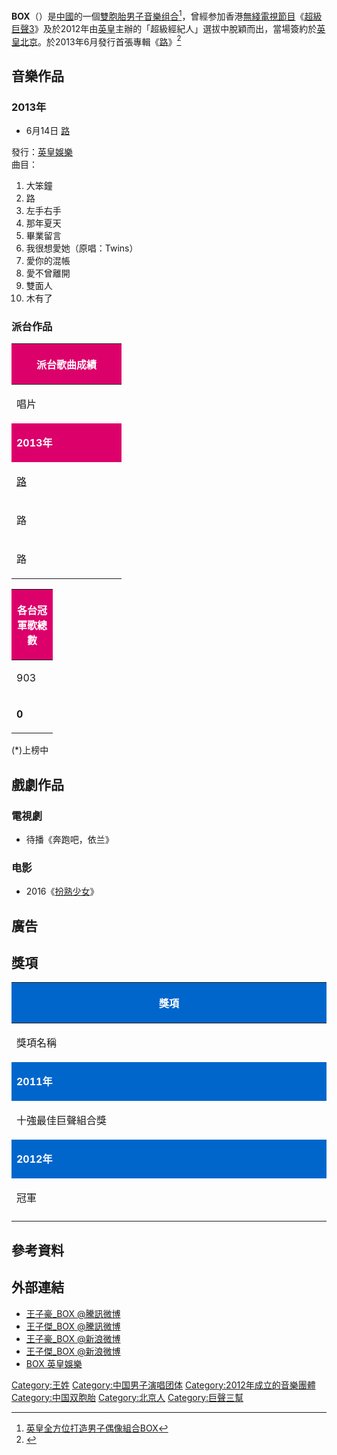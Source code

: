 {{Veil|time=2015-09-12T06:00:17+00:00}}
{{藝人
| 姓名 = BOX
| 類型 = 組合
| 圖片 = 
| 圖片尺寸 = 
| 圖片簡介 = 
| 綽號 = 
| 國籍 = {{PRC}} 
| 出生日期 = {{birth_date_and_age|1993|1|16}}
| 出生地點 = {{CHN}}[[北京市|北京市]]
| 職業 = [[歌手|歌手]]
| 語言 = [[普通話|普通話]]
| 教育程度 = 
| 宗教信仰 = 
| 演奏樂器 = 
| 音樂類型 = [[流行音樂|流行音樂]]
| 出道日期 = 
| 活躍年代 = 2013年-
| 出道作 = 
| 代表作 = 
| 唱片公司 = [[英皇娛樂（北京）|英皇北京]]（2012-）
| 經紀公司 = [[英皇娛樂（北京）|英皇北京]]（2012-）
| 現任成員 = 王子豪（Hayden）、王子杰（Jayden）
}}
'''BOX'''（{{bd|1993年|1月16日}}）是[[中國|中國]]的一個[[雙胞胎|雙胞胎]][[男子音樂组合|男子音樂组合]]<ref>[http://baike.baidu.com/view/10380212.htm 英皇全方位打造男子偶像組合BOX] </ref>，曾經参加香港[[無綫電視節目|無綫電視節目]]《[[超級巨聲3|超級巨聲3]]》及於2012年由[[英皇娛樂|英皇]]主辦的「超級經紀人」選拔中脫穎而出，當場簽約於[[英皇娛樂（北京）|英皇北京]]。於2013年6月發行首張專輯《[[路(專輯)|路]]》<ref>{{Cite web |url=http://www.kkbox.com/tw/tc/album/-7gaZV5RmM9CHM0F5W8O0091-index.html |title=BOX首張專輯 |accessdate=2013-06-15 |archive-date=2016-03-07 |archive-url=https://web.archive.org/web/20160307111734/http://www.kkbox.com/tw/tc/album/-7gaZV5RmM9CHM0F5W8O0091-index.html |dead-url=no }}</ref>

==音樂作品 ==
===2013年===
*6月14日 [[路_(專輯)|路]]
<div class="NavFrame" style="text-align: left; width:100%">
{{HideH|曲目}}
發行：[[英皇娛樂|英皇娛樂]]<BR /> 
曲目：
# 大笨鐘	
# 路	
# 左手右手	
# 那年夏天	
# 畢業留言	
# 我很想愛她（原唱：Twins）
# 愛你的混帳	
# 愛不曾離開	
# 雙面人
# 木有了
{{HideF}}
</div>

=== 派台作品 ===
{| class="wikitable" cellpadding="1"
|-
! style="background:#DC006B; color:white"  colspan="7" | '''派台歌曲成績'''
|-
| width="160"| 唱片 || width="160"| 歌曲 || width="50"| 903 || width="50"| RTHK || width="50"| 997 || width="50"| TVB || width="250"| 備註
|-
! style="background:#DC006B; color:white" colspan="7" | '''2013年'''
|-
| [[路(專輯)|路]] || 大笨鐘 || - || - || - || 10 || 出道作
|-
| 路 || 路 || - || - || - || - || 
|-
| 路 || 左手右手 || - || - || - || - || 
|}
{| class="wikitable" cellpadding="1"
|-
! style="background:#DC006B; color:white" colspan="7" | '''各台冠軍歌總數'''
|-
| width="50"| 903 || width="50"| RTHK || width="50"| 997 || width="50"| TVB || width="160"| 備註
|-
| '''0''' || '''0''' || '''0''' || '''0''' || '''四台冠軍歌總數：0'''
|}

(*)上榜中


== 戲劇作品 ==

=== 電視劇 ===
* 待播《奔跑吧，依兰》



===电影===
*2016《[[扮熟少女|扮熟少女]]》

== 廣告 ==

== 獎項 == 

{| class="wikitable" cellpadding="1"
|-
! style="background:#0066CC; color:white" colspan="7" | '''獎項'''
|-
| width="500"| 獎項名稱 || width="250"| 得獎作品 || width="400"| 頒獎禮名稱 || width="250"| 主辦機構 ||  width="230"| 備註
|-
! style="background:#0066CC; color:white" colspan="7" | '''2011年'''
|-
|十強最佳巨聲組合獎|| 王子豪&王子杰 || [[超級巨聲3|超級巨聲3]]  ||[[TVB|TVB]]|| 
|-
! style="background:#0066CC; color:white" colspan="7" | '''2012年'''
|-
|冠軍|| 王子豪&王子杰 || 英皇「超級經紀人」選秀 ||[[英皇娛樂|英皇娛樂]]|| 
|-
|}

== 參考資料 ==
{{reflist}}

== 外部連結 ==
*[http://t.qq.com/wang416048964 王子豪_BOX @騰訊微博]{{Wayback|url=http://t.qq.com/wang416048964 |date=20150316113256 }}
*[http://t.qq.com/w304905019 王子傑_BOX @騰訊微博]{{Wayback|url=http://t.qq.com/w304905019 |date=20150402194809 }}
*[http://weibo.com/wang123223 王子豪_BOX @新浪微博]{{Wayback|url=http://weibo.com/wang123223 |date=20170909163930 }}
*[http://weibo.com/jiewangzi223323 王子傑_BOX @新浪微博]{{Wayback|url=http://weibo.com/jiewangzi223323 |date=20170907015001 }}
*[https://web.archive.org/web/20130712130847/http://www.eegmusic.com/artist/index.php/index/268/BOX BOX 英皇娛樂]

{{英皇娛樂藝人}}
{{巨聲幫}}
{{DEFAULTSORT:W}}
[[Category:王姓|Category:王姓]]
[[Category:中国男子演唱团体|Category:中国男子演唱团体]]
[[Category:2012年成立的音樂團體|Category:2012年成立的音樂團體]]
[[Category:中国双胞胎|Category:中国双胞胎]]
[[Category:北京人|Category:北京人]]
[[Category:巨聲三幫|Category:巨聲三幫]]